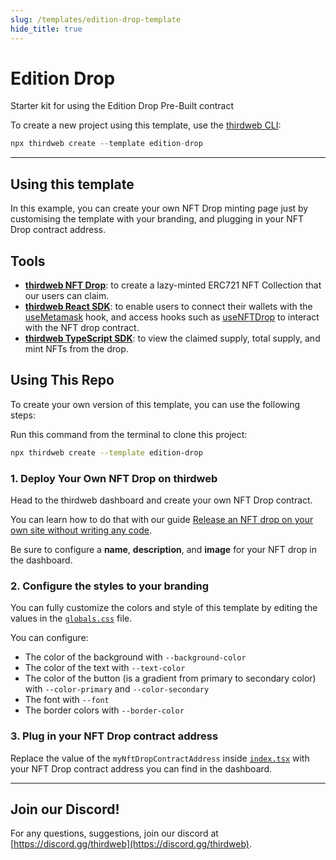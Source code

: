 ```yaml
---
slug: /templates/edition-drop-template
hide_title: true
---
```



# Edition Drop

Starter kit for using the Edition Drop Pre-Built contract

To create a new project using this template, use the [thirdweb CLI](/thirdweb-deploy/thirdweb-cli):

```jsx
npx thirdweb create --template edition-drop
```

<div
  style={{
    display: "flex",
    flexDirection: "row",
    gap: "2%",
    marginBottom: 32,
    width: "100%",
    alignItems: "center",
    justifyContent: "center",
    marginTop: 16,
  }}
>
  <DemoButton
    link="https://edition-drop.thirdweb-example.com"
    name="edition-drop"
  />
  <ViewCodeButton
    link="https://github.com/thirdweb-example/edition-drop"
    name="edition-drop"
  />
</div>

---

## Using this template

In this example, you can create your own NFT Drop minting page just by customising the template with your branding, and plugging in your NFT Drop contract address.

## Tools

- [**thirdweb NFT Drop**](https://portal.thirdweb.com/pre-built-contracts/nft-drop): to create a lazy-minted ERC721 NFT Collection that our users can claim.
- [**thirdweb React SDK**](https://docs.thirdweb.com/react): to enable users to connect their wallets with the [useMetamask](https://portal.thirdweb.com/react/react.usemetamask) hook, and access hooks such as [useNFTDrop](https://portal.thirdweb.com/react/react.usenftdrop) to interact with the NFT drop contract.
- [**thirdweb TypeScript SDK**](https://docs.thirdweb.com/typescript): to view the claimed supply, total supply, and mint NFTs from the drop.

## Using This Repo

To create your own version of this template, you can use the following steps:

Run this command from the terminal to clone this project:

```bash
npx thirdweb create --template edition-drop
```

### 1. Deploy Your Own NFT Drop on thirdweb

Head to the thirdweb dashboard and create your own NFT Drop contract.

You can learn how to do that with our guide [Release an NFT drop on your own site without writing any code](https://portal.thirdweb.com/guides/release-an-nft-drop-with-no-code#create-a-drop-contract).

Be sure to configure a **name**, **description**, and **image** for your NFT drop in the dashboard.

### 2. Configure the styles to your branding

You can fully customize the colors and style of this template by editing the values in the [`globals.css`](/styles/globals.css) file.

You can configure:

- The color of the background with `--background-color`
- The color of the text with `--text-color`
- The color of the button (is a gradient from primary to secondary color) with `--color-primary` and `--color-secondary`
- The font with `--font`
- The border colors with `--border-color`

### 3. Plug in your NFT Drop contract address

Replace the value of the `myNftDropContractAddress` inside [`index.tsx`](/pages/index.tsx) with your NFT Drop contract address you can find in the dashboard.

---

## Join our Discord!

For any questions, suggestions, join our discord at [https://discord.gg/thirdweb](https://discord.gg/thirdweb).
